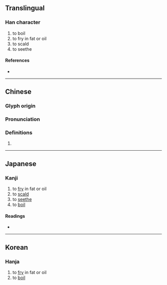 {{character info/new}}
==Translingual==

===Han character===
{{Han char|rn=86|rad=火|as=09|sn=13|four=94894|canj=FPTD|ids=⿰火枼}}

# to boil
# to fry in fat or oil
# to scald
# to seethe

====References====
* {{Han ref|kx=0677.210|dkj=19213|dj=1088.080|hdz=32215.040|uh=7160|ud=29024|bh=DE6F|bd=56943}}

----

==Chinese==
{{zh-forms}}

===Glyph origin===
{{Han etym}}

===Pronunciation===
{{zh-pron
|m=yè,zhá
|c=zaa3
|mn=ts,ph:sa̍h
|mc=y
|oc=y
|cat=
}}

===Definitions===
{{zh-hanzi}}

# {{rfdef|zh}}

----

==Japanese==

===Kanji===
{{ja-kanji|grade=|rs=火09}}

# to [[fry]] in fat or oil
# to [[scald]]
# to [[seethe]]
# to [[boil]]

====Readings====
* {{ja-readings|on=[[よう]] (yō), [[ちょう]] (chō), [[そう]] (sō), [[じょう]] (jō)|kun=[[やく]] (yaku)}}

----

==Korean==

===Hanja===
{{ko-hanja|hangeul=잡|rv=jap|mr=chap}}

# to [[fry]] in fat or oil
# to [[boil]]